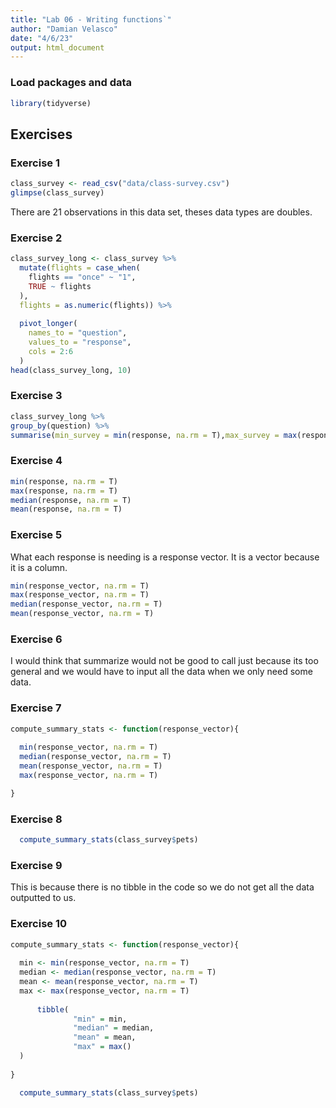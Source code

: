```yaml
---
title: "Lab 06 - Writing functions`"
author: "Damian Velasco"
date: "4/6/23"
output: html_document
---
```


### Load packages and data

```r
library(tidyverse)
```

## Exercises

### Exercise 1
```r
class_survey <- read_csv("data/class-survey.csv")
glimpse(class_survey)

```

There are 21 observations in this data set, theses data types are doubles. 

### Exercise 2
```r
class_survey_long <- class_survey %>%
  mutate(flights = case_when(
    flights == "once" ~ "1",
    TRUE ~ flights
  ),
  flights = as.numeric(flights)) %>%
  
  pivot_longer(
    names_to = "question",
    values_to = "response",
    cols = 2:6
  )
head(class_survey_long, 10)
```

### Exercise 3

```r
class_survey_long %>%
group_by(question) %>%
summarise(min_survey = min(response, na.rm = T),max_survey = max(response, na.rm = T),median_survey = median(response, na.rm = T),mean_survey = mean(response, na.rm = T))

```

### Exercise 4

```r
min(response, na.rm = T)
max(response, na.rm = T)
median(response, na.rm = T)
mean(response, na.rm = T)
```

### Exercise 5
What each response is needing is a response vector. It is a vector because it is a column.

```r

min(response_vector, na.rm = T)
max(response_vector, na.rm = T)
median(response_vector, na.rm = T)
mean(response_vector, na.rm = T)
```

### Exercise 6

I would think that summarize would not be good to call just because its too general and we would have to input all the data when we only need some data.

### Exercise 7

```r
compute_summary_stats <- function(response_vector){
  
  min(response_vector, na.rm = T)
  median(response_vector, na.rm = T)
  mean(response_vector, na.rm = T)
  max(response_vector, na.rm = T)

}
```


### Exercise 8

```r

  compute_summary_stats(class_survey$pets)
```


### Exercise 9

This is because there is no tibble in the code so we do not get all the data outputted to us.

### Exercise 10

```r
compute_summary_stats <- function(response_vector){
  
  min <- min(response_vector, na.rm = T)
  median <- median(response_vector, na.rm = T)
  mean <- mean(response_vector, na.rm = T)
  max <- max(response_vector, na.rm = T)
  
      tibble(
              "min" = min,
              "median" = median,
              "mean" = mean,
              "max" = max()
  )
  
}
```

```r

  compute_summary_stats(class_survey$pets)
```